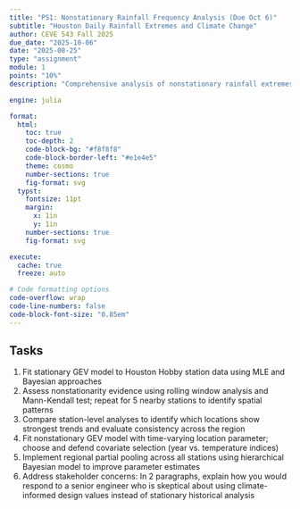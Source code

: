 ```yaml
---
title: "PS1: Nonstationary Rainfall Frequency Analysis (Due Oct 6)"
subtitle: "Houston Daily Rainfall Extremes and Climate Change"
author: CEVE 543 Fall 2025
due_date: "2025-10-06"
date: "2025-08-25"
type: "assignment"
module: 1
points: "10%"
description: "Comprehensive analysis of nonstationary rainfall extremes using EVT, Bayesian methods, and hierarchical modeling"

engine: julia

format:
  html:
    toc: true
    toc-depth: 2
    code-block-bg: "#f8f8f8"
    code-block-border-left: "#e1e4e5"
    theme: cosmo
    number-sections: true
    fig-format: svg
  typst:
    fontsize: 11pt
    margin: 
      x: 1in
      y: 1in
    number-sections: true
    fig-format: svg

execute: 
  cache: true
  freeze: auto

# Code formatting options
code-overflow: wrap
code-line-numbers: false
code-block-font-size: "0.85em"
---
```


## Tasks

1. Fit stationary GEV model to Houston Hobby station data using MLE and Bayesian approaches
2. Assess nonstationarity evidence using rolling window analysis and Mann-Kendall test; repeat for 5 nearby stations to identify spatial patterns
3. Compare station-level analyses to identify which locations show strongest trends and evaluate consistency across the region
4. Fit nonstationary GEV model with time-varying location parameter; choose and defend covariate selection (year vs. temperature indices)
5. Implement regional partial pooling across all stations using hierarchical Bayesian model to improve parameter estimates
6. Address stakeholder concerns: In 2 paragraphs, explain how you would respond to a senior engineer who is skeptical about using climate-informed design values instead of stationary historical analysis
